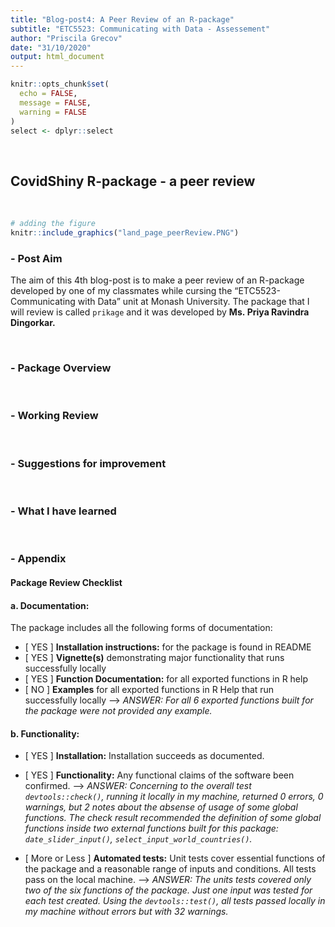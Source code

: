 ```yaml
---
title: "Blog-post4: A Peer Review of an R-package"
subtitle: "ETC5523: Communicating with Data - Assessement"
author: "Priscila Grecov"
date: "31/10/2020"
output: html_document
---
```


```r
knitr::opts_chunk$set(
  echo = FALSE,
  message = FALSE,
  warning = FALSE
)
select <- dplyr::select
```
<br>

## CovidShiny R-package - a peer review

<br>

```r
# adding the figure 
knitr::include_graphics("land_page_peerReview.PNG")
```

### - Post Aim
The aim of this 4th blog-post is to make a peer review of an R-package developed by one of my classmates while cursing the "ETC5523-Communicating with Data" unit at Monash University. The package that I will review is called `prikage` and it was developed by **Ms. Priya Ravindra Dingorkar.**

<br> 

### - Package Overview


<br> 

### - Working Review
  

<br> 

### - Suggestions for improvement


<br> 

### - What I have learned 

<br> 

### - Appendix 

#### Package Review Checklist

#### a. Documentation:
The package includes all the following forms of documentation: 

- [ YES ] **Installation instructions:** for the package is found in README
- [ YES ] **Vignette(s)** demonstrating major functionality that runs successfully locally
- [ YES ] **Function Documentation:** for all exported functions in R help
- [ NO ] **Examples** for all exported functions in R Help that run successfully locally --> *ANSWER: For all 6 exported functions built for the package were not provided any example.*


#### b. Functionality: 

- [ YES ] **Installation:** Installation succeeds as documented. 

- [ YES ] **Functionality:** Any functional claims of the software been confirmed. --> *ANSWER:  Concerning to the overall test `devtools::check()`, running it locally in my machine, returned 0 errors, 0 warnings, but 2 notes about the absense of usage of some global functions. The check result recommended the definition of some global functions inside two external functions built for this package: `date_slider_input()`, `select_input_world_countries()`.* 

- [ More or Less ] **Automated tests:** Unit tests cover essential functions of the package
and a reasonable range of inputs and conditions. All tests pass on the local machine. --> *ANSWER: The units tests covered only two of the six functions of the package. Just one input was tested for each test created. Using the `devtools::test()`, all tests passed locally in my machine without errors but with 32 warnings.*




